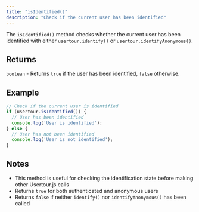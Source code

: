 ```yaml
---
title: "isIdentified()"
description: "Check if the current user has been identified"
---
```


The `isIdentified()` method checks whether the current user has been identified with either `usertour.identify()` or `usertour.identifyAnonymous()`.

## Returns
`boolean` - Returns `true` if the user has been identified, `false` otherwise.

## Example

```javascript
// Check if the current user is identified
if (usertour.isIdentified()) {
  // User has been identified
  console.log('User is identified');
} else {
  // User has not been identified
  console.log('User is not identified');
}
```

## Notes

- This method is useful for checking the identification state before making other Usertour.js calls
- Returns `true` for both authenticated and anonymous users
- Returns `false` if neither `identify()` nor `identifyAnonymous()` has been called